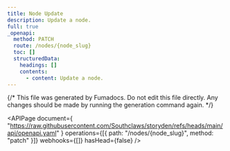 ```yaml
---
title: Node Update
description: Update a node.
full: true
_openapi:
  method: PATCH
  route: /nodes/{node_slug}
  toc: []
  structuredData:
    headings: []
    contents:
      - content: Update a node.
---
```


{/* This file was generated by Fumadocs. Do not edit this file directly. Any changes should be made by running the generation command again. */}

<APIPage
  document={
    "https://raw.githubusercontent.com/Southclaws/storyden/refs/heads/main/api/openapi.yaml"
  }
  operations={[{ path: "/nodes/{node_slug}", method: "patch" }]}
  webhooks={[]}
  hasHead={false}
/>
